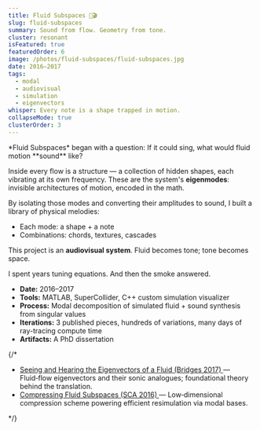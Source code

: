 ```yaml
---
title: Fluid Subspaces 🎵🎬
slug: fluid-subspaces
summary: Sound from flow. Geometry from tone.
cluster: resonant
isFeatured: true
featuredOrder: 6
image: /photos/fluid-subspaces/fluid-subspaces.jpg
date: 2016–2017
tags:
  - modal
  - audiovisual
  - simulation
  - eigenvectors
whisper: Every note is a shape trapped in motion.
collapseMode: true
clusterOrder: 3
---
```


<ProjectOverview>
*Fluid Subspaces* began with a question:  
If it could sing, what would fluid motion **sound** like?

Inside every flow is a structure — a collection of hidden shapes, each vibrating at its own frequency. These are the system's **eigenmodes**: invisible architectures of motion, encoded in the math.

By isolating those modes and converting their amplitudes to sound, I built a library of physical melodies:  
- Each mode: a shape + a note  
- Combinations: chords, textures, cascades  

This project is an **audiovisual system**. 
Fluid becomes tone; tone becomes space.

</ProjectOverview>

<MediaSection title="Resonant Forms">
  <MediaItem
    title="One Note (mode 25)"
    description="The shape and sound of a low-frequency mode."
    youtubeUrl="https://www.youtube.com/embed/CAoQLYr8doE"
  />
  <MediaItem
    title="Higher Note (mode 75)"
    description="A higher-frequency mode."
    youtubeUrl="https://www.youtube.com/embed/Vwpi6U7AD5A"
  />
  <MediaItem
    title="Even Higher Note (mode 149)"
    description="An even higher-frequency mode."
    youtubeUrl="https://www.youtube.com/embed/o0UtONgtpFo"
  />
</MediaSection>

<MediaSection title="Combinatory Forms">
  <MediaItem
    title="Chord Formation"
    description="Combining the three isolated modes above into an audiovisual chord."
    youtubeUrl="https://www.youtube.com/embed/UkvLaE_o1ZM"
  />
</MediaSection>

<MediaSection title="Scale & Motion">
  <MediaItem
    title="Scale"
    description="Sweeping through a series of forms as a musical and spatial scale."
    youtubeUrl="https://www.youtube.com/embed/cB79S4NwCHc"
  />
  <MediaItem
    title="Melody"
    description="A playful melody constructed from selections of the scale above."
    youtubeUrl="https://www.youtube.com/embed/N6fzJXbn2ts"
  />
</MediaSection>

<MediaSection title="Spatial Timbres">
  <MediaItem
    title="Swell"
    description="Exploring spatial depth by layering all modes at varying intensities."
    youtubeUrl="https://www.youtube.com/embed/zUkpNKpkwP4"
  />
  <MediaItem
    title="Accent"
    description="A sharp transient that uses all the modes."
    youtubeUrl="https://www.youtube.com/embed/0An95mF3Yk0"
  />
</MediaSection>

<MediaSection title="Abstract Trajectories">
  <MediaItem
    title="Example 1"
    description="Mapping an unexpected path through configuration space."
    youtubeUrl="https://www.youtube.com/embed/gQew0VmLS8k"
  />
  <MediaItem
    title="Example 2"
    description="Further exploration of non-physical modal trajectories."
    youtubeUrl="https://www.youtube.com/embed/y6zraBpH5PA"
  />
</MediaSection>

<FieldNote>
I spent years tuning equations. And then the smoke answered.
</FieldNote>

<CollapseMetadata>
  <ul>
    <li><strong>Date:</strong> 2016–2017</li>
    <li><strong>Tools:</strong> MATLAB, SuperCollider, C++ custom simulation visualizer</li>
    <li><strong>Process:</strong> Modal decomposition of simulated fluid + sound synthesis from singular values</li>
    <li><strong>Iterations:</strong> 3 published pieces, hundreds of variations, many days of ray-tracing compute time</li>
    <li><strong>Artifacts:</strong> A PhD dissertation</li>
  </ul>
</CollapseMetadata>

{/*
<TechnicalDetails>
  <ul className="list-disc list-inside space-y-2">
    <li>
      <a href="https://archive.bridgesmathart.org/2017/bridges2017-305.pdf" target="_blank" rel="noopener noreferrer" className="underline hover:text-blue-600">
        Seeing and Hearing the Eigenvectors of a Fluid (Bridges 2017)
      </a>
      — Fluid‑flow eigenvectors and their sonic analogues; foundational theory behind the translation.
    </li>
    <li>
      <a href="https://graphics.pixar.com/library/FluidSubspaces/paper.pdf" target="_blank" rel="noopener noreferrer" className="underline hover:text-blue-600">
        Compressing Fluid Subspaces (SCA 2016)
      </a>
      — Low‑dimensional compression scheme powering efficient resimulation via modal bases.
    </li>
  </ul>
</TechnicalDetails>
*/}

<CallToAction email="aaron.demby.jones@gmail.com" />
